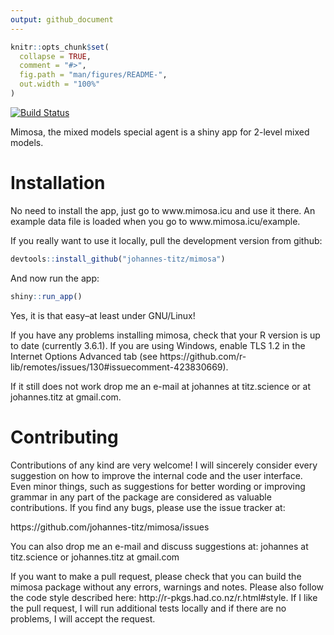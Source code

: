 ```yaml
---
output: github_document
---
```


```r
knitr::opts_chunk$set(
  collapse = TRUE,
  comment = "#>",
  fig.path = "man/figures/README-",
  out.width = "100%"
)
```

[![Build Status](https://travis-ci.org/johannes-titz/mimosa.svg?branch=master)](https://travis-ci.org/johannes-titz/mimosa)

Mimosa, the mixed models special agent is a shiny app for 2-level mixed models. 

# Installation
No need to install the app, just go to www.mimosa.icu and use it there. An example data file is loaded when you go to www.mimosa.icu/example.

If you really want to use it locally, pull the development version from github:


```r
devtools::install_github("johannes-titz/mimosa")
```

And now run the app:

```r
shiny::run_app()
```

Yes, it is that easy--at least under GNU/Linux! 

If you have any problems installing mimosa, check that your R version is up to date (currently 3.6.1). If you are using Windows, enable TLS 1.2 in the Internet Options Advanced tab (see https://github.com/r-lib/remotes/issues/130#issuecomment-423830669). 

If it still does not work drop me an e-mail at johannes at titz.science or at johannes.titz at gmail.com.

<!-- For an introduction to mimosa please check out [@Titz2020]. -->

# Contributing

Contributions of any kind are very welcome! I will sincerely consider every suggestion on how to improve the internal code and the user interface. Even minor things, such as suggestions for better wording or improving grammar in any part of the package are considered as valuable contributions. If you find any bugs, please use the issue tracker at:

https://github.com/johannes-titz/mimosa/issues

You can also drop me an e-mail and discuss suggestions at: johannes at titz.science or johannes.titz at gmail.com

If you want to make a pull request, please check that you can build the mimosa package without any errors, warnings and notes. Please also follow the code style described here: http://r-pkgs.had.co.nz/r.html#style. If I like the pull request, I will run additional tests locally and if there are no problems, I will accept the request. 

<!-- # References -->